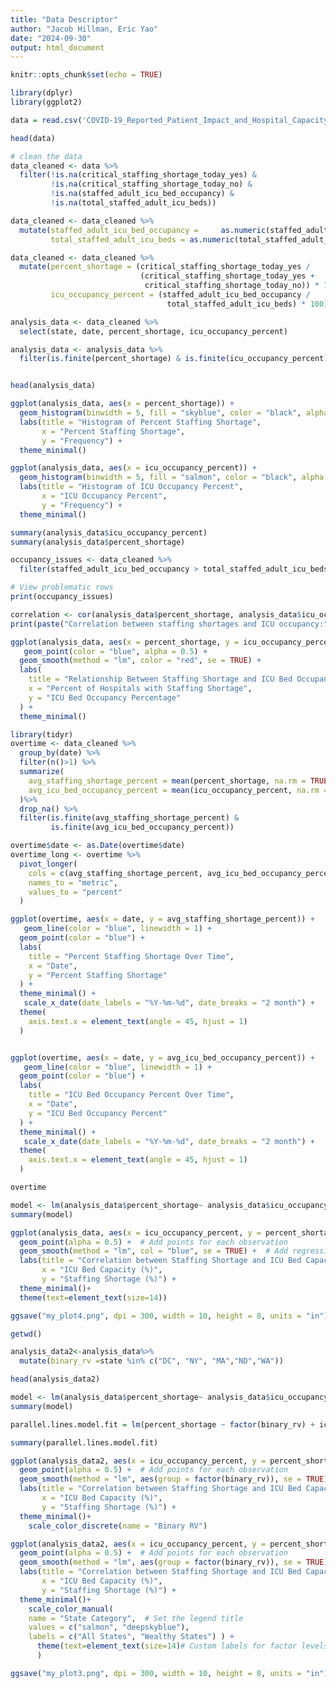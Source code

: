 ```yaml
---
title: "Data Descriptor"
author: "Jacob Hillman, Eric Yao"
date: "2024-09-30"
output: html_document
---
```


```r
knitr::opts_chunk$set(echo = TRUE)
```

```r
library(dplyr)
library(ggplot2)
```






```r
data = read.csv('COVID-19_Reported_Patient_Impact_and_Hospital_Capacity_by_State_Timeseries__RAW__20240930.csv')
```

```r
head(data)
```
```r
# clean the data
data_cleaned <- data %>%
  filter(!is.na(critical_staffing_shortage_today_yes) & 
         !is.na(critical_staffing_shortage_today_no) & 
         !is.na(staffed_adult_icu_bed_occupancy) & 
         !is.na(total_staffed_adult_icu_beds))

data_cleaned <- data_cleaned %>%
  mutate(staffed_adult_icu_bed_occupancy =     as.numeric(staffed_adult_icu_bed_occupancy),
         total_staffed_adult_icu_beds = as.numeric(total_staffed_adult_icu_beds))

data_cleaned <- data_cleaned %>%
  mutate(percent_shortage = (critical_staffing_shortage_today_yes / 
                             (critical_staffing_shortage_today_yes + 
                              critical_staffing_shortage_today_no)) * 100,
         icu_occupancy_percent = (staffed_adult_icu_bed_occupancy / 
                                   total_staffed_adult_icu_beds) * 100)

analysis_data <- data_cleaned %>%
  select(state, date, percent_shortage, icu_occupancy_percent)

analysis_data <- analysis_data %>%
  filter(is.finite(percent_shortage) & is.finite(icu_occupancy_percent))


head(analysis_data)

ggplot(analysis_data, aes(x = percent_shortage)) +
  geom_histogram(binwidth = 5, fill = "skyblue", color = "black", alpha = 0.7) +
  labs(title = "Histogram of Percent Staffing Shortage",
       x = "Percent Staffing Shortage",
       y = "Frequency") +
  theme_minimal()

ggplot(analysis_data, aes(x = icu_occupancy_percent)) +
  geom_histogram(binwidth = 5, fill = "salmon", color = "black", alpha = 0.7) +
  labs(title = "Histogram of ICU Occupancy Percent",
       x = "ICU Occupancy Percent",
       y = "Frequency") +
  theme_minimal()
```

```r

summary(analysis_data$icu_occupancy_percent)
summary(analysis_data$percent_shortage)
```



```r
occupancy_issues <- data_cleaned %>%
  filter(staffed_adult_icu_bed_occupancy > total_staffed_adult_icu_beds)

# View problematic rows
print(occupancy_issues)
```
```r
correlation <- cor(analysis_data$percent_shortage, analysis_data$icu_occupancy_percent, use = "complete.obs")
print(paste("Correlation between staffing shortages and ICU occupancy:", correlation))
```
```r
ggplot(analysis_data, aes(x = percent_shortage, y = icu_occupancy_percent))+
   geom_point(color = "blue", alpha = 0.5) +
  geom_smooth(method = "lm", color = "red", se = TRUE) +
  labs(
    title = "Relationship Between Staffing Shortage and ICU Bed Occupancy",
    x = "Percent of Hospitals with Staffing Shortage",
    y = "ICU Bed Occupancy Percentage"
  ) +
  theme_minimal()
```
```r
library(tidyr)
overtime <- data_cleaned %>%
  group_by(date) %>%
  filter(n()>1) %>%
  summarize(
    avg_staffing_shortage_percent = mean(percent_shortage, na.rm = TRUE),
    avg_icu_bed_occupancy_percent = mean(icu_occupancy_percent, na.rm = TRUE)
  )%>%
  drop_na() %>%
  filter(is.finite(avg_staffing_shortage_percent) & 
         is.finite(avg_icu_bed_occupancy_percent))

overtime$date <- as.Date(overtime$date)
overtime_long <- overtime %>%
  pivot_longer(
    cols = c(avg_staffing_shortage_percent, avg_icu_bed_occupancy_percent),
    names_to = "metric",
    values_to = "percent"
  )

ggplot(overtime, aes(x = date, y = avg_staffing_shortage_percent)) + 
   geom_line(color = "blue", linewidth = 1) +
  geom_point(color = "blue") +
  labs(
    title = "Percent Staffing Shortage Over Time",
    x = "Date",
    y = "Percent Staffing Shortage"
  ) +
  theme_minimal() +
   scale_x_date(date_labels = "%Y-%m-%d", date_breaks = "2 month") +
  theme(
    axis.text.x = element_text(angle = 45, hjust = 1)
  )


ggplot(overtime, aes(x = date, y = avg_icu_bed_occupancy_percent)) + 
   geom_line(color = "blue", linewidth = 1) +
  geom_point(color = "blue") +
  labs(
    title = "ICU Bed Occupancy Percent Over Time",
    x = "Date",
    y = "ICU Bed Occupancy Percent"
  ) +
  theme_minimal() +
   scale_x_date(date_labels = "%Y-%m-%d", date_breaks = "2 month") +
  theme(
    axis.text.x = element_text(angle = 45, hjust = 1)
  )

```
```r
overtime
```
```r

model <- lm(analysis_data$percent_shortage~ analysis_data$icu_occupancy_percent, data = analysis_data)
summary(model)

ggplot(analysis_data, aes(x = icu_occupancy_percent, y = percent_shortage)) +
  geom_point(alpha = 0.5) +  # Add points for each observation
  geom_smooth(method = "lm", col = "blue", se = TRUE) +  # Add regression line
  labs(title = "Correlation between Staffing Shortage and ICU Bed Capacity",
       x = "ICU Bed Capacity (%)",
       y = "Staffing Shortage (%)") +
  theme_minimal()+
  theme(text=element_text(size=14))

```
```r
ggsave("my_plot4.png", dpi = 300, width = 10, height = 8, units = "in")

```

```r
getwd()
```


```r
analysis_data2<-analysis_data%>%
  mutate(binary_rv =state %in% c("DC", "NY", "MA","ND","WA"))

```

```r
head(analysis_data2)
```
```r
model <- lm(analysis_data$percent_shortage~ analysis_data$icu_occupancy_percent, data = analysis_data)
summary(model)
```

```r
parallel.lines.model.fit = lm(percent_shortage ~ factor(binary_rv) + icu_occupancy_percent, data=analysis_data2)
```

```r
summary(parallel.lines.model.fit)
```

```r
ggplot(analysis_data2, aes(x = icu_occupancy_percent, y = percent_shortage,color = factor(binary_rv))) +
  geom_point(alpha = 0.5) +  # Add points for each observation
  geom_smooth(method = "lm", aes(group = factor(binary_rv)), se = TRUE) +  # Add regression lines
  labs(title = "Correlation between Staffing Shortage and ICU Bed Capacity",
       x = "ICU Bed Capacity (%)",
       y = "Staffing Shortage (%)") +
  theme_minimal()+
    scale_color_discrete(name = "Binary RV")

```

```r
ggplot(analysis_data2, aes(x = icu_occupancy_percent, y = percent_shortage,color = factor(binary_rv))) +
  geom_point(alpha = 0.5) +  # Add points for each observation
  geom_smooth(method = "lm", aes(group = factor(binary_rv)), se = TRUE) +  # Add regression lines
  labs(title = "Correlation between Staffing Shortage and ICU Bed Capacity",
       x = "ICU Bed Capacity (%)",
       y = "Staffing Shortage (%)") +
  theme_minimal()+
    scale_color_manual(
    name = "State Category",  # Set the legend title
    values = c("salmon", "deepskyblue"),
    labels = c("All States", "Wealthy States") ) +
      theme(text=element_text(size=14)# Custom labels for factor levels
      )
```
```r
ggsave("my_plot3.png", dpi = 300, width = 10, height = 8, units = "in")
```

